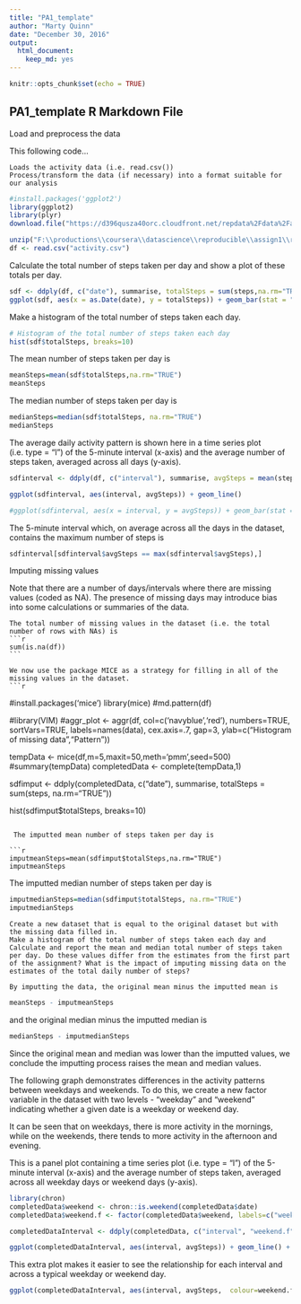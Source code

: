 ```yaml
---
title: "PA1_template"
author: "Marty Quinn"
date: "December 30, 2016"
output: 
  html_document: 
    keep_md: yes
---
```


```r
knitr::opts_chunk$set(echo = TRUE)
```

## PA1_template R Markdown File
Load and preprocess the data

This following code...

    Loads the activity data (i.e. read.csv())
    Process/transform the data (if necessary) into a format suitable for our analysis

```r
#install.packages('ggplot2')
library(ggplot2)
library(plyr)
download.file("https://d396qusza40orc.cloudfront.net/repdata%2Fdata%2Factivity.zip", "F:\\productions\\coursera\\datascience\\reproducible\\assign1\\repdata_data_activity.zip")

unzip("F:\\productions\\coursera\\datascience\\reproducible\\assign1\\repdata_data_activity.zip", overwrite = TRUE)
df <- read.csv("activity.csv")
```

Calculate the total number of steps taken per day and show a plot of these totals per day.
```r
sdf <- ddply(df, c("date"), summarise, totalSteps = sum(steps,na.rm="TRUE"))
ggplot(sdf, aes(x = as.Date(date), y = totalSteps)) + geom_bar(stat = "identity")
```

Make a histogram of the total number of steps taken each day. 

```r
# Histogram of the total number of steps taken each day
hist(sdf$totalSteps, breaks=10)
```
The mean number of steps taken per day is 

```r
meanSteps=mean(sdf$totalSteps,na.rm="TRUE")
meanSteps
```
The median  number of steps taken per day is 
```r
medianSteps=median(sdf$totalSteps, na.rm="TRUE")
medianSteps
```




The average daily activity pattern is shown here in a time series plot (i.e. type = "l") of the 5-minute interval (x-axis) and the average number of steps taken, averaged across all days (y-axis).
   
    
```r
sdfinterval <- ddply(df, c("interval"), summarise, avgSteps = mean(steps, na.rm="TRUE"))

ggplot(sdfinterval, aes(interval, avgSteps)) + geom_line()

#ggplot(sdfinterval, aes(x = interval, y = avgSteps)) + geom_bar(stat = "identity")
```

The 5-minute interval which, on average across all the days in the dataset, contains the maximum number of steps is 
```r

sdfinterval[sdfinterval$avgSteps == max(sdfinterval$avgSteps),]
```


Imputing missing values

Note that there are a number of days/intervals where there are missing values (coded as NA). The presence of missing days may introduce bias into some calculations or summaries of the data.

    The total number of missing values in the dataset (i.e. the total number of rows with NAs) is 
    ```r
    sum(is.na(df))
    ```
    
    We now use the package MICE as a strategy for filling in all of the missing values in the dataset. 
    ```r
#install.packages('mice')
library(mice)
#md.pattern(df)

#library(VIM)
#aggr_plot <- aggr(df, col=c('navyblue','red'), numbers=TRUE, sortVars=TRUE, labels=names(data), cex.axis=.7, gap=3, ylab=c("Histogram of missing data","Pattern"))

tempData <- mice(df,m=5,maxit=50,meth='pmm',seed=500)
#summary(tempData)
completedData <- complete(tempData,1)

sdfimput <- ddply(completedData, c("date"), summarise, totalSteps = sum(steps, na.rm="TRUE"))


hist(sdfimput$totalSteps, breaks=10)
```
 
 The imputted mean number of steps taken per day is 

```r
imputmeanSteps=mean(sdfimput$totalSteps,na.rm="TRUE")
imputmeanSteps
```
The imputted median  number of steps taken per day is 
```r
imputmedianSteps=median(sdfimput$totalSteps, na.rm="TRUE")
imputmedianSteps
```

    Create a new dataset that is equal to the original dataset but with the missing data filled in.
    Make a histogram of the total number of steps taken each day and Calculate and report the mean and median total number of steps taken per day. Do these values differ from the estimates from the first part of the assignment? What is the impact of imputing missing data on the estimates of the total daily number of steps?
    
    By imputting the data, the original mean minus the imputted mean is 
    
```r
meanSteps - imputmeanSteps

```
and the original median minus the imputted median is 
```r
medianSteps - imputmedianSteps

```
Since the original mean and median was lower than the imputted values, we conclude the imputting process raises the mean and median values.


The following graph demonstrates differences in the activity patterns between weekdays and weekends. To do this, we create a new factor variable in the dataset with two levels - "weekday" and "weekend" indicating whether a given date is a weekday or weekend day. 

It can be seen that on weekdays, there is more activity in the mornings, while on the weekends, there tends to more activity in the afternoon and evening.

This is a panel plot containing a time series plot (i.e. type = "l") of the 5-minute interval (x-axis) and the average number of steps taken, averaged across all weekday days or weekend days (y-axis). 
```r
library(chron)
completedData$weekend <- chron::is.weekend(completedData$date)
completedData$weekend.f <- factor(completedData$weekend, labels=c("weekday", "weekend"))

completedDataInterval <- ddply(completedData, c("interval", "weekend.f"), summarise, avgSteps = mean(steps, na.rm="TRUE"))

ggplot(completedDataInterval, aes(interval, avgSteps)) + geom_line() + facet_grid(weekend.f ~ .)
```
This extra plot makes it easier to see the relationship for each interval and across a typical weekday or weekend day.  
```r
ggplot(completedDataInterval, aes(interval, avgSteps,  colour=weekend.f)) + geom_line() 

```

